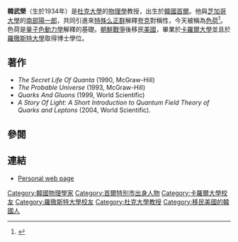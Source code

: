 '''韓武榮'''（生於1934年）是[[杜克大學|杜克大學]]的[[物理學|物理學]]教授，出生於[[韓國|韓國]][[首爾|首爾]]。他與[[芝加哥大學|芝加哥大學]]的[[南部陽一郎|南部陽一郎]]，共同引進來[[特殊么正群|特殊么正群]]解釋[[夸克|夸克]]對稱性，今天被稱為[[色荷|色荷]]<ref>{{cite book |title=Quantum Field Theory |last=Ryder |first=Lewis H. |authorlink= |coauthors= |year=1996 |publisher=[[Cambridge_University_Press|Cambridge University Press]] |isbn=0-521-47242-3 |page=18 |url=http://www.cambridge.org/catalogue/catalogue.asp?isbn=9780521478144 |access-date=2013-07-25 |archive-date=2018-12-09 |archive-url=https://web.archive.org/web/20181209123650/http://www.cambridge.org/catalogue/catalogue.asp?isbn=9780521478144 |dead-url=no }}</ref>。色荷是[[量子色動力學|量子色動力學]]解釋的基礎。[[朝鮮戰爭|朝鮮戰爭]]後移民[[美國|美國]]，畢業於[[卡羅爾大學|卡羅爾大學]]並且於[[羅徹斯特大學|羅徹斯特大學]]取得博士學位。

==著作==
*''The Secret Life Of Quanta'' (1990, McGraw-Hill)
*''The Probable Universe'' (1993, McGraw-Hill)
*''Quarks And Gluons'' (1999, World Scientific)
*''A Story Of Light: A Short Introduction to Quantum Field Theory of Quarks and Leptons'' (2004, World Scientific).

==參閱==
<references/>

==連結==
* [https://web.archive.org/web/20121017111307/http://www.duke.edu/~myhan/intro.html Personal web page]

{{Authority control}}
{{DEFAULTSORT:Han}}
[[Category:韓國物理學家|Category:韓國物理學家]]
[[Category:首爾特別市出身人物|Category:首爾特別市出身人物]]
[[Category:卡羅爾大學校友|Category:卡羅爾大學校友]]
[[Category:羅徹斯特大學校友|Category:羅徹斯特大學校友]]
[[Category:杜克大學教授|Category:杜克大學教授]]
[[Category:移民美國的韓國人|Category:移民美國的韓國人]]